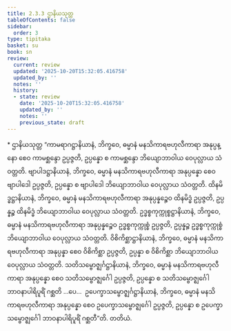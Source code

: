 ```yaml
---
title: 2.3.3 ဌာနိယသုတ္တ
tableOfContents: false
sidebar:
  order: 3
type: tipitaka
basket: su
book: sn
review:
  current: review
  updated: '2025-10-20T15:32:05.416758'
  updated_by: ''
  notes: ''
  history:
  - state: review
    date: '2025-10-20T15:32:05.416758'
    updated_by: ''
    notes: ''
    previous_state: draft
---
```



<DynamicBreadcrumb />


<ReviewStatus review={frontmatter.review} showDetails={true} />

<HypothesisAnnotation frontmatter={frontmatter} />

<Paragraph type="center" book="sn">
* ဌာနိယသုတ္တ
</Paragraph>

<Division number="204" book="sn" e="ch" v="18" p="308">

<Paragraph number="467" book="sn">
“ကာမရာဂဋ္ဌာနိယာနံ, ဘိက္ခဝေ, ဓမ္မာနံ မနသိကာရဗဟုလီကာရာ အနုပ္ပန္နော စေဝ ကာမစ္ဆန္ဒော ဥပ္ပဇ္ဇတိ, ဥပ္ပန္နော စ ကာမစ္ဆန္ဒော ဘိယျောဘာဝါယ ဝေပုလ္လာယ သံဝတ္တတိ. ဗျာပါဒဋ္ဌာနိယာနံ, ဘိက္ခဝေ, ဓမ္မာနံ မနသိကာရဗဟုလီကာရာ အနုပ္ပန္နော စေဝ ဗျာပါဒေါ ဥပ္ပဇ္ဇတိ, ဥပ္ပန္နော စ ဗျာပါဒေါ ဘိယျောဘာဝါယ ဝေပုလ္လာယ သံဝတ္တတိ. ထိနမိဒ္ဓဋ္ဌာနိယာနံ, ဘိက္ခဝေ, ဓမ္မာနံ မနသိကာရဗဟုလီကာရာ အနုပ္ပန္နဉ္စေဝ ထိနမိဒ္ဓံ ဥပ္ပဇ္ဇတိ, ဥပ္ပန္နဉ္စ ထိနမိဒ္ဓံ ဘိယျောဘာဝါယ ဝေပုလ္လာယ သံဝတ္တတိ. ဥဒ္ဓစ္စကုက္ကုစ္စဋ္ဌာနိယာနံ, ဘိက္ခဝေ, ဓမ္မာနံ မနသိကာရဗဟုလီကာရာ အနုပ္ပန္နဉ္စေဝ ဥဒ္ဓစ္စကုက္ကုစ္စံ ဥပ္ပဇ္ဇတိ, ဥပ္ပန္နဉ္စ ဥဒ္ဓစ္စကုက္ကုစ္စံ ဘိယျောဘာဝါယ ဝေပုလ္လာယ သံဝတ္တတိ. ဝိစိကိစ္ဆာဋ္ဌာနိယာနံ, ဘိက္ခဝေ, ဓမ္မာနံ မနသိကာရဗဟုလီကာရာ အနုပ္ပန္နာ စေဝ ဝိစိကိစ္ဆာ ဥပ္ပဇ္ဇတိ, ဥပ္ပန္နာ စ ဝိစိကိစ္ဆာ ဘိယျောဘာဝါယ ဝေပုလ္လာယ သံဝတ္တတိ.
</Paragraph>

<Paragraph number="468" book="sn">
သတိသမ္ဗောဇ္ဈင်္ဂဋ္ဌာနိယာနံ, ဘိက္ခဝေ, ဓမ္မာနံ မနသိကာရဗဟုလီကာရာ အနုပ္ပန္နော စေဝ သတိသမ္ဗောဇ္ဈင်္ဂေါ ဥပ္ပဇ္ဇတိ, ဥပ္ပန္နော စ သတိသမ္ဗောဇ္ဈင်္ဂေါ ဘာဝနာပါရိပူရိံ ဂစ္ဆတိ …ပေ…  ဥပေက္ခာသမ္ဗောဇ္ဈင်္ဂဋ္ဌာနိယာနံ, ဘိက္ခဝေ, ဓမ္မာနံ မနသိကာရဗဟုလီကာရာ အနုပ္ပန္နော စေဝ ဥပေက္ခာသမ္ဗောဇ္ဈင်္ဂေါ ဥပ္ပဇ္ဇတိ, ဥပ္ပန္နော စ ဥပေက္ခာသမ္ဗောဇ္ဈင်္ဂေါ ဘာဝနာပါရိပူရိံ ဂစ္ဆတီ”တိ.

</Paragraph>
</Division>

<Paragraph number="469" type="center" book="sn">
တတိယံ.
</Paragraph>